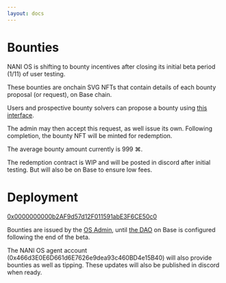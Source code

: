 ```yaml
---
layout: docs
---
```


# Bounties

NANI OS is shifting to bounty incentives after closing its initial beta period (1/11) of user testing.

These bounties are onchain SVG NFTs that contain details of each bounty proposal (or request), on Base chain.

Users and prospective bounty solvers can propose a bounty using [this interface](https://nanibounty.eth.limo/).

The admin may then accept this request, as well issue its own. Following completion, the bounty NFT will be minted for redemption.

The average bounty amount currently is 999 ⌘.

The redemption contract is WIP and will be posted in discord after initial testing. But will also be on Base to ensure low fees.

# Deployment

[0x0000000000b2AF9d57d12F011591abE3F6CE50c0](https://opensea.io/collection/nani-bounties-4)

Bounties are issued by the [OS Admin](0x999657A41753b8E69C66e7b1A8E37d513CB44E1C), until [the DAO](https://basescan.org/address/0xDa000000000000d2885F108500803dfBAaB2f2aA#code) on Base is configured following the end of the beta.

The NANI OS agent account (0x466d3E0E6D661d6E7626e9dea93c460BD4e15B40) will also provide bounties as well as tipping. These updates will also be published in discord when ready.
